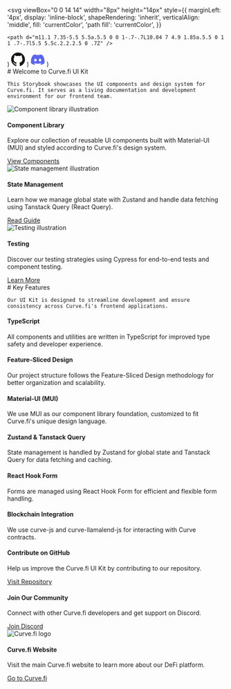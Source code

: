 
  <svg
    viewBox="0 0 14 14"
    width="8px"
    height="14px"
    style={{
      marginLeft: '4px',
      display: 'inline-block',
      shapeRendering: 'inherit',
      verticalAlign: 'middle',
      fill: 'currentColor',
      'path fill': 'currentColor',
    }}
  >
    <path d="m11.1 7.35-5.5 5.5a.5.5 0 0 1-.7-.7L10.04 7 4.9 1.85a.5.5 0 1 1 .7-.7l5.5 5.5c.2.2.2.5 0 .7Z" />
  </svg>
)


<svg xmlns="http://www.w3.org/2000/svg" width="32" height="32" fill="none" viewBox="0 0 32 32">
  <path
    fill="#161614"
    d="M16.0001 0C7.16466 0 0 7.17472 0 16.0256C0 23.1061 4.58452 29.1131 10.9419 31.2322C11.7415 31.3805 12.0351 30.8845 12.0351 30.4613C12.0351 30.0791 12.0202 28.8167 12.0133 27.4776C7.56209 28.447 6.62283 25.5868 6.62283 25.5868C5.89499 23.7345 4.8463 23.2419 4.8463 23.2419C3.39461 22.2473 4.95573 22.2678 4.95573 22.2678C6.56242 22.3808 7.40842 23.9192 7.40842 23.9192C8.83547 26.3691 11.1514 25.6609 12.0645 25.2514C12.2081 24.2156 12.6227 23.5087 13.0803 23.1085C9.52648 22.7032 5.7906 21.3291 5.7906 15.1886C5.7906 13.4389 6.41563 12.0094 7.43916 10.8871C7.27303 10.4834 6.72537 8.85349 7.59415 6.64609C7.59415 6.64609 8.93774 6.21539 11.9953 8.28877C13.2716 7.9337 14.6404 7.75563 16.0001 7.74953C17.3599 7.75563 18.7297 7.9337 20.0084 8.28877C23.0623 6.21539 24.404 6.64609 24.404 6.64609C25.2749 8.85349 24.727 10.4834 24.5608 10.8871C25.5868 12.0094 26.2075 13.4389 26.2075 15.1886C26.2075 21.3437 22.4645 22.699 18.9017 23.0957C19.4756 23.593 19.9869 24.5683 19.9869 26.0634C19.9869 28.2077 19.9684 29.9334 19.9684 30.4613C19.9684 30.8877 20.2564 31.3874 21.0674 31.2301C27.4213 29.1086 32 23.1037 32 16.0256C32 7.17472 24.8364 0 16.0001 0ZM5.99257 22.8288C5.95733 22.9084 5.83227 22.9322 5.71834 22.8776C5.60229 22.8253 5.53711 22.7168 5.57474 22.6369C5.60918 22.5549 5.7345 22.5321 5.85029 22.587C5.9666 22.6393 6.03284 22.7489 5.99257 22.8288ZM6.7796 23.5321C6.70329 23.603 6.55412 23.5701 6.45291 23.4581C6.34825 23.3464 6.32864 23.197 6.40601 23.125C6.4847 23.0542 6.62937 23.0874 6.73429 23.1991C6.83895 23.3121 6.85935 23.4605 6.7796 23.5321ZM7.31953 24.4321C7.2215 24.5003 7.0612 24.4363 6.96211 24.2938C6.86407 24.1513 6.86407 23.9804 6.96422 23.9119C7.06358 23.8435 7.2215 23.905 7.32191 24.0465C7.41968 24.1914 7.41968 24.3623 7.31953 24.4321ZM8.23267 25.4743C8.14497 25.5712 7.95818 25.5452 7.82146 25.413C7.68156 25.2838 7.64261 25.1004 7.73058 25.0035C7.81934 24.9064 8.00719 24.9337 8.14497 25.0648C8.28381 25.1938 8.3262 25.3785 8.23267 25.4743ZM9.41281 25.8262C9.37413 25.9517 9.19423 26.0088 9.013 25.9554C8.83203 25.9005 8.7136 25.7535 8.75016 25.6266C8.78778 25.5003 8.96848 25.4408 9.15104 25.4979C9.33174 25.5526 9.45044 25.6985 9.41281 25.8262ZM10.7559 25.9754C10.7604 26.1076 10.6067 26.2172 10.4165 26.2196C10.2252 26.2238 10.0704 26.1169 10.0683 25.9868C10.0683 25.8534 10.2185 25.7448 10.4098 25.7416C10.6001 25.7379 10.7559 25.8441 10.7559 25.9754ZM12.0753 25.9248C12.0981 26.0537 11.9658 26.1862 11.7769 26.2215C11.5912 26.2554 11.4192 26.1758 11.3957 26.0479C11.3726 25.9157 11.5072 25.7833 11.6927 25.7491C11.8819 25.7162 12.0512 25.7937 12.0753 25.9248Z"
  />
</svg>
)

  <svg xmlns="http://www.w3.org/2000/svg" width="33" height="32" fill="none" viewBox="0 0 33 32">
    <g clipPath="url(#clip0_10031_177575)">
      <mask
        id="mask0_10031_177575"
        style={{ maskType: 'luminance' }}
        width="33"
        height="25"
        x="0"
        y="4"
        maskUnits="userSpaceOnUse"
      >
        <path fill="#fff" d="M32.5034 4.00195H0.503906V28.7758H32.5034V4.00195Z" />
      </mask>
      <g mask="url(#mask0_10031_177575)">
        <path
          fill="#5865F2"
          d="M27.5928 6.20817C25.5533 5.27289 23.3662 4.58382 21.0794 4.18916C21.0378 4.18154 20.9962 4.20057 20.9747 4.23864C20.6935 4.73863 20.3819 5.3909 20.1637 5.90358C17.7042 5.53558 15.2573 5.53558 12.8481 5.90358C12.6299 5.37951 12.307 4.73863 12.0245 4.23864C12.003 4.20184 11.9614 4.18281 11.9198 4.18916C9.63431 4.58255 7.44721 5.27163 5.40641 6.20817C5.38874 6.21578 5.3736 6.22848 5.36355 6.24497C1.21508 12.439 0.078646 18.4809 0.636144 24.4478C0.638667 24.477 0.655064 24.5049 0.677768 24.5227C3.41481 26.5315 6.06609 27.7511 8.66815 28.5594C8.70979 28.5721 8.75392 28.5569 8.78042 28.5226C9.39594 27.6826 9.94461 26.7968 10.4151 25.8653C10.4428 25.8107 10.4163 25.746 10.3596 25.7244C9.48927 25.3945 8.66058 24.9922 7.86343 24.5354C7.80038 24.4986 7.79533 24.4084 7.85333 24.3653C8.02108 24.2397 8.18888 24.109 8.34906 23.977C8.37804 23.9529 8.41842 23.9478 8.45249 23.963C13.6894 26.3526 19.359 26.3526 24.5341 23.963C24.5682 23.9465 24.6086 23.9516 24.6388 23.9757C24.799 24.1077 24.9668 24.2397 25.1358 24.3653C25.1938 24.4084 25.19 24.4986 25.127 24.5354C24.3298 25.0011 23.5011 25.3945 22.6296 25.7232C22.5728 25.7447 22.5476 25.8107 22.5754 25.8653C23.0559 26.7955 23.6046 27.6812 24.2087 28.5213C24.234 28.5569 24.2794 28.5721 24.321 28.5594C26.9357 27.7511 29.5869 26.5315 32.324 24.5227C32.348 24.5049 32.3631 24.4783 32.3656 24.4491C33.0328 17.5506 31.2481 11.5584 27.6344 6.24623C27.6256 6.22848 27.6105 6.21578 27.5928 6.20817ZM11.1971 20.8146C9.62043 20.8146 8.32129 19.3679 8.32129 17.5913C8.32129 15.8146 9.59523 14.368 11.1971 14.368C12.8115 14.368 14.0981 15.8273 14.0729 17.5913C14.0729 19.3679 12.7989 20.8146 11.1971 20.8146ZM21.8299 20.8146C20.2533 20.8146 18.9541 19.3679 18.9541 17.5913C18.9541 15.8146 20.228 14.368 21.8299 14.368C23.4444 14.368 24.7309 15.8273 24.7057 17.5913C24.7057 19.3679 23.4444 20.8146 21.8299 20.8146Z"
        />
      </g>
    </g>
    <defs>
      <clipPath id="clip0_10031_177575">
        <rect width="32" height="32" fill="#fff" transform="translate(0.5)" />
      </clipPath>
    </defs>
  </svg>
)

<Meta title="Introduction" />

<div className="curve-container">
  <div className='curve-section-title'>
    # Welcome to Curve.fi UI Kit

    This Storybook showcases the UI components and design system for Curve.fi. It serves as a living documentation and development environment for our frontend team.

  </div>

  <div className="curve-section">
    <div className="curve-section-item">
      <img
        src="./assets/sample.png"
        alt="Component library illustration"
      />
      <h4 className="curve-section-item-heading">Component Library</h4>
      <p className="curve-section-item-paragraph">Explore our collection of reusable UI components built with Material-UI (MUI) and styled according to Curve.fi's design system.</p>
      <a
        href="/?path=/docs/components-overview--docs"
        target="_blank"
      >View Components<RightArrow /></a>
    </div>
    <div className="curve-section-item">
      <img
        src="./assets/sample.png"
        alt="State management illustration"
      />
      <h4 className="curve-section-item-heading">State Management</h4>
      <p className="curve-section-item-paragraph">Learn how we manage global state with Zustand and handle data fetching using Tanstack Query (React Query).</p>
      <a
        href="/?path=/docs/guides-state-management--docs"
        target="_blank"
      >Read Guide<RightArrow /></a>
    </div>
    <div className="curve-section-item">
      <img src="./assets/sample.png" alt="Testing illustration" />
      <h4 className="curve-section-item-heading">Testing</h4>
      <p className="curve-section-item-paragraph">Discover our testing strategies using Cypress for end-to-end tests and component testing.</p>
      <a
        href="/?path=/docs/guides-testing--docs"
        target="_blank"
      >Learn More<RightArrow /></a>
    </div>
  </div>
</div>

<div className="curve-container">
  <div className='curve-section-title'>
    # Key Features

    Our UI Kit is designed to streamline development and ensure consistency across Curve.fi's frontend applications.

  </div>

  <div className="curve-features-grid">
    <div className="curve-grid-item">
      <h4>TypeScript</h4>
      <p>All components and utilities are written in TypeScript for improved type safety and developer experience.</p>
    </div>
    <div className="curve-grid-item">
      <h4>Feature-Sliced Design</h4>
      <p>Our project structure follows the Feature-Sliced Design methodology for better organization and scalability.</p>
    </div>
    <div className="curve-grid-item">
      <h4>Material-UI (MUI)</h4>
      <p>We use MUI as our component library foundation, customized to fit Curve.fi's unique design language.</p>
    </div>
    <div className="curve-grid-item">
      <h4>Zustand & Tanstack Query</h4>
      <p>State management is handled by Zustand for global state and Tanstack Query for data fetching and caching.</p>
    </div>
    <div className="curve-grid-item">
      <h4>React Hook Form</h4>
      <p>Forms are managed using React Hook Form for efficient and flexible form handling.</p>
    </div>
    <div className="curve-grid-item">
      <h4>Blockchain Integration</h4>
      <p>We use curve-js and curve-llamalend-js for interacting with Curve contracts.</p>
    </div>
  </div>
</div>

<div className="curve-section curve-socials">
  <div className="curve-section-item">
    <GitHubIcon alt="Github logo" className="curve-social-icon" />
    <div>
      <h4>Contribute on GitHub</h4>
      <p>Help us improve the Curve.fi UI Kit by contributing to our repository.</p>
      <a href="https://github.com/curvefi" target="_blank">
        Visit Repository
        <RightArrow />
      </a>
    </div>
  </div>
  <div className="curve-section-item">
    <DiscordIcon alt="Discord logo" className="curve-social-icon" />
    <div>
      <h4>Join Our Community</h4>
      <p>Connect with other Curve.fi developers and get support on Discord.</p>
      <a href="https://discord.gg/rgrfS7W" target="_blank">
        Join Discord
        <RightArrow />
      </a>
    </div>
  </div>
  <div className="curve-section-item">
    <img src="./assets/sample.png" alt="Curve.fi logo" className="curve-social-icon" />
    <div>
      <h4>Curve.fi Website</h4>
      <p>Visit the main Curve.fi website to learn more about our DeFi platform.</p>
      <a href="https://curve.fi" target="_blank">
        Go to Curve.fi
        <RightArrow />
      </a>
    </div>
  </div>
</div>

<style>
  {`
  .curve-container {
    margin-bottom: 48px;
  }

  .curve-section {
    width: 100%;
    display: flex;
    flex-direction: row;
    gap: 20px;
  }

  img {
    object-fit: cover;
  }

  .curve-section-title {
    margin-bottom: 32px;
  }

  .curve-section a:not(h1 a, h2 a, h3 a) {
    font-size: 14px;
    color: #3260a4;
    text-decoration: none;
  }

  .curve-section-item, .curve-grid-item {
    flex: 1;
    display: flex;
    flex-direction: column;
  }

  .curve-section-item-heading {
    padding-top: 20px !important;
    padding-bottom: 5px !important;
    margin: 0 !important;
    color: #0e1e3d;
  }

  .curve-section-item-paragraph {
    margin: 0;
    padding-bottom: 10px;
    color: #4a5568;
  }

  .curve-features-grid {
    display: grid;
    grid-template-columns: repeat(3, 1fr);
    grid-gap: 24px;
  }

  .curve-grid-item {
    background-color: #f7fafc;
    border-radius: 8px;
    padding: 20px;
  }

  .curve-grid-item h4 {
    color: #2d3748;
    margin-top: 0;
  }

  .curve-grid-item p {
    color: #4a5568;
  }

  .curve-socials {
    margin-top: 48px;
    background-color: #edf2f7;
    border-radius: 8px;
    padding: 32px;
  }

  .curve-social-icon {
    width: 32px;
    height: 32px;
    margin-right: 16px;
  }

  @media screen and (max-width: 768px) {
    .curve-section {
      flex-direction: column;
    }

    .curve-features-grid {
      grid-template-columns: repeat(2, 1fr);
    }
  }

  @media screen and (max-width: 480px) {
    .curve-features-grid {
      grid-template-columns: repeat(1, 1fr);
    }
  }
  `}
</style>
